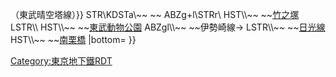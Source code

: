 {{Routemap|collapse=yes|title=日比谷線|title-bg=#9caeb7|title-color=white|inline=<includeonly>yes</includeonly>|map=
\STR+l\ABZgr~~ ~~[[東急電鐵|東急]][[東橫線]]
\XBHF-L\XBHF-R~~0.0~~H-01 '''[[中目黑站|中目黑]]'''~~[[Image:BSicon exTRAM.svg|15px|東京都電]]
\tSTRa\STRl~~ ~~東急東橫線
HUBrg\tBHF!~HUBeq\~~1.0~~H-02 '''[[惠比壽站|惠比壽]]~~[[Image:BSicon exTRAM.svg|15px|東京都電]]
BHFq!~HUBe\tKRZ\STRq~~ ~~[[山手線]]、[[埼京線]]、[[湘南新宿線]]
tBHF~~2.5~~H-03 '''[[廣尾站|廣尾]]'''~~[[Image:BSicon exTRAM.svg|10px|東京都電]]
tBHF~~4.2~~H-04 '''[[六本木站|六本木]]'''~~{{rint|tokyo|e}}[[Image:BSicon exTRAM.svg|15px|東京都電]]
tBHF~~5.7~~H-05 '''[[神谷町站|神谷町]]'''~~[[Image:BSicon exTRAM.svg|15px|東京都電]]
HUBrg\tBHF!~HUBeq\~~6.2~~H-06 '''[[虎之門Hills站|虎之門Hills]]'''
tBHFq!~HUBe\tKRZt\tSTRq~~ ~~{{rint|tokyo|g}}[[銀座線]][[虎之門站|虎之門]]
tBHF~~7.0~~H-07 '''[[霞關站 (東京都)|霞關]]'''~~{{rint|tokyo|m}}{{rint|tokyo|c}}[[Image:BSicon exTRAM.svg|15px|東京都電]]
HUBrg\tBHF!~HUBeq\~~8.2~~H-08 '''[[日比谷站|日比谷]]'''~~{{rint|tokyo|c}}{{rint|tokyo|i}}{{rint|tokyo|y}}[[Image:BSicon exTRAM.svg|15px|東京都電]]
BHFq!~HUBe\tKRZ\STRq~~ ~~山手線、[[京濱東北線]]（[[有樂町站|有樂町]]）
STRq\tKRZ\STRq~~ ~~{{rint|ja|新幹線|東海道}} [[東海道新幹線]]
tBHF~~8.6~~H-09 '''[[銀座站 (日本)|銀座]]'''~~{{rint|tokyo|g}}{{rint|tokyo|m}}[[Image:BSicon exTRAM.svg|15px|東京都電]]
tBHF~~9.0~~H-10 '''[[東銀座站|東銀座]]'''~~{{rint|tokyo|a}}[[Image:BSicon exTRAM.svg|15px|東京都電]]
tBHF~~9.6~~H-11 '''[[築地站|築地]]'''
tBHFq!~HUBa\tKRZt\tSTRq~~ ~~[[京葉線]]
HUBlf\tBHF!~HUBeq\~~10.6~~H-12 '''[[八丁堀站 (東京都)|八丁堀]]'''~~[[Image:BSicon exTRAM.svg|15px|東京都電]]
tBHF~~11.1~~H-13 '''[[茅場町站|茅場町]]'''~~{{rint|tokyo|t}}[[Image:BSicon exTRAM.svg|15px|東京都電]]
WASSERq\tKRZW\WASSERq~~ ~~[[日本橋川]]
tBHF~~12.0~~H-14 '''[[人形町站|人形町]]'''~~{{rint|tokyo|a}}[[Image:BSicon exTRAM.svg|15px|東京都電]]
tBHF~~12.6~~H-15 '''[[小傳馬町站|小傳馬町]]'''~~[[Image:BSicon exTRAM.svg|15px|東京都電]]
tSTRq\tKRZt\tSTRq~~ ~~[[總武快速線|總武線（快速）]]
\tSTRc2\tSTR3\hSTR+l\hSTRq~~ ~~{{rint|ja|新幹線|東北}} [[東北新幹線|東北]]·[[上越新幹線|上越]]·[[北陸新幹線]]
\tSTR+1\tSTRc4\hSTR\hSTR+l~~ ~~山手線·京濱東北線
\tKRZt!~HUBrg\tBHFq!~HUBeq\hSTR\hSTR~~ ~~{{rint|tokyo|s}}[[新宿線 (都營地下鐵)|新宿線]][[岩本町站|岩本町]]
\tKRZW!~HUB\WASSERq\hKRZW\hKRZW~~ ~~[[神田川 (東京都)|神田川]]
\tKRZh!~HUB\hSTRq\hKRZhu\TBHFu!~HUBa~~ ~~[[中央·總武緩行線|中央·總武線（各站停車）]]
\tBHF!~HUBlf\tKBHFa!~HUBq\tSTRa!~HUBq\hSTR!~HUBrf~~13.5~~H-16 '''[[秋葉原站|秋葉原]]'''~~[[Image:BSicon exTRAM.svg|15px|東京都電]]
\tSTR\tSTR!~POINTERg@fq\tSTR\hSTR~~ ~~[[筑波快線]]
\tBHF!~HUBaq\tSTR!~HUBq\tSTR!~HUBq\hBHF!~HUBeq~~14.5~~H-17 '''[[仲御徒町站|仲御徒町]]'''~~{{rint|tokyo|g}}{{rint|tokyo|e}}[[Image:BSicon exTRAM.svg|15px|東京都電]]
tSTR+l\tKRZt\tSTRc2!~tSTRr\hSTRc2!~tSTR3\hSTR3~~ ~~[[御徒町站|御徒町]]
tLSTR\tSTR\tSTR+1\tSTRc4!~hSTR+1\hSTRc4~~ ~~[[京成電鐵|京成]][[京成本線|本線]]
\tSTR\tSTR\hSTRe\tKHSTaq!~HUBa~~ ~~[[京成上野站|京成上野]]
\tBHF!~HUBaq\tBHF!~HUBq\BHF!~HUBq\HUBrf~~15.0~~H-18 '''[[上野站|上野]]'''~~{{rint|tokyo|g}}[[Image:BSicon exTRAM.svg|15px|東京都電]]
\tSTR\tSTR\ABZgl\STRq~~ ~~山手線·京濱東北線
\tSTR2\tSTRc3!~tSTRl\KRZt\tSTRq~~ ~~{{rint|ja|新幹線|東北}} 東北·上越·北陸新幹線
tSTRc1\tSTR+4\STR!~POINTERg@fq~~ ~~[[常磐快速線|常磐線（快速）]]
\tBHF\LSTR~~16.2~~H-19 '''[[入谷站 (東京都)|入谷]]'''
\\tBHF!~HUBaq\STR!~HUBq\uKBHFaq!~HUBeq~~17.4~~H-20 '''[[三之輪站|三之輪]]'''~~[[Image:BSicon exTRAM.svg|15px|東京都電]]
tLSTR\\tSTRe\STR2\STRc3~~ ~~[[三之輪橋停留場|三之輪橋]]
tSTRl\tSTRq\KRZt\STRc1!~tSTR+r\STR+4~~ ~~[[東京都電車|都電]][[荒川線]]
\STR+l\hKRZ\tKRZ\ABZgr
\STR\hBHF!~HUBaq\tBHF!~HUBq\BHF!~HUBeq~~18.2~~H-21 '''[[南千住站|南千住]]'''
\ABZgl\hKRZ\tKRZ\ABZg+r
\KBSTe\hSTR\tSTRe\STR~~ ~~[[隅田川站|隅田川]]
\KDSTaq\hABZgr\STR\STR~~ ~~{{link-ja|千住檢車區|千住検車区}}
\WASSERq\hKRZW\hKRZWa\hKRZWae~~ ~~[[隅田川]]
\hSTRq\hKRZhu\hKRZhu\KRZh~~ ~~京成本線
\STR+r\hSTR\hSTR\STR~~ ~~←[[東武鐵道|東武]][[伊勢崎線]]
\BHF!~HUBaq\hBHF!~HUBq\hBHF!~HUBq\BHF!~HUBeq~~20.3~~H-22 '''[[北千住站|北千住]]'''~~{{rint|tokyo|c}}
\ABZg+l\STRr\hSTR\STR
\hKRZWae\WASSERq\hKRZWe\hKRZWae~~ ~~[[荒川 (關東)|荒川]]
\KRZt\tSTReq\STRr\STR~~ ~~筑波快線
\KRZo\STRq\STRq\STRr~~ ~~常磐線（快速）
LSTR\\~~ ~~{{BSsplit{{!}}伊勢崎線{{!}}（東武晴空塔線）}}
STR\KDSTa\~~ ~~{{link-ja|千住檢車區竹之塚分室|千住検車区竹ノ塚分室}}
ABZg+l\STRr\
HST\\~~ ~~[[竹之塚站|竹之塚]]
LSTR\\
HST\\~~ ~~[[東武動物公園站|東武動物公園]]
ABZgl\\~~ ~~伊勢崎線→
LSTR\\~~ ~~[[日光線 (東武鐵道)|日光線]]
HST\\~~ ~~[[南栗橋站|南栗橋]]
|bottom={{navbar|東京地下鐵RDT/日比谷線}}
}}<noinclude>{{rdt intro|[[日比谷線|東京地下鐵日比谷線]]}}

[[Category:東京地下鐵RDT]]
[[Category:日比谷線| ]]

</noinclude>